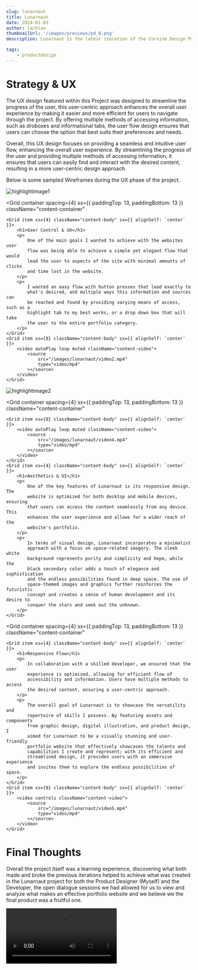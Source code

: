 ```yaml
---
slug: lunarnaut
title: Lunarnaut
date: 2024-01-03
author: lachlan
thumbnailUrl: '/images/previews/pd_6.png'
description: Lunarnaut is the latest iteration of the Corvine Design Project, which serves as the current design direction of the Portfolio website project. The project itself served as a portfolio website to feature varying assets and components used in multiple digital fields of Graphic Design, Digital Illustration and Product Design and was created in collaboration with a Developer to produce and develop the website into completion.

tags:
    - productdesign
---
```


<div className="centered">
<h1>Strategy & UX</h1>

<p>
    The UX design featured within this Project was designed to streamline the
    progress of the user, this user-centric approach enhances the overall user
    experience by making it easier and more efficient for users to navigate
    through the project. By offering multiple methods of accessing information,
    such as droboxes and informational tabs, the user flow design ensures that
    users can choose the option that best suits their preferences and needs.
</p>

<p>
    Overall, this UX design focuses on providing a seamless and intuitive user
    flow, enhancing the overall user experience. By streamlining the progress of
    the user and providing multiple methods of accessing information, it ensures
    that users can easily find and interact with the desired content, resulting
    in a more user-centric design approach.
</p>

<p>Below is some sampled Wireframes during the UX phase of the project.</p>

</div>

![highlightimage1](/images/lunarnaut/image1.png)

<Grid
    container
    spacing={4}
    sx={{ paddingTop: 13, paddingBottom: 13 }}
    className="content-container"
>
    <Grid item xs={4} className="content-body" sx={{ alignSelf: `center` }}>
        <h1>User Control & UX</h1>
        <p>
            One of the main goals I wanted to achieve with the websites user
            flow was being able to achieve a simple yet elegant flow that would
            lead the user to aspects of the site with minimal amounts of clicks
            and time lost in the website.
        </p>
        <p>
            I wanted an easy flow with button presses that lead exactly to
            what's desired, and multiple ways this information and sources can
            be reached and found by providing varying means of access, such as a
            highlight tab to my best works, or a drop down box that will take
            the user to the entire portfolio category.
        </p>
    </Grid>
    <Grid item xs={8} className="content-body" sx={{ alignSelf: `center` }}>
        <video autoPlay loop muted className="content-video">
            <source
                src="/images/lunarnaut/video2.mp4"
                type="video/mp4"
            ></source>
        </video>
    </Grid>
</Grid>

![highlightimage2](/images/lunarnaut/image3.png)

<Grid
    container
    spacing={4}
    sx={{ paddingTop: 13, paddingBottom: 13 }}
    className="content-container"
>
    <Grid item xs={8} className="content-body" sx={{ alignSelf: `center` }}>
        <video autoPlay loop muted className="content-video">
            <source
                src="/images/lunarnaut/video4.mp4"
                type="video/mp4"
            ></source>
        </video>
    </Grid>
    <Grid item xs={4} className="content-body" sx={{ alignSelf: `center` }}>
        <h1>Aesthetics & UI</h1>
        <p>
            One of the key features of Lunarnaut is its responsive design. The
            website is optimized for both desktop and mobile devices, ensuring
            that users can access the content seamlessly from any device. This
            enhances the user experience and allows for a wider reach of the
            website's portfolio.
        </p>
        <p>
            In terms of visual design, Lunarnaut incorporates a minimalist
            approach with a focus on space-related imagery. The sleek white
            background represents purity and simplicity and hope, while the
            black secondary color adds a touch of elegance and sophistication
            and the endless possibilities found in deep space. The use of
            space-themed images and graphics further reinforces the futuristic
            concept and creates a sense of human development and its desire to
            conquer the stars and seek out the unknown.
        </p>
    </Grid>
</Grid>

<Grid
    container
    spacing={4}
    sx={{ paddingTop: 13, paddingBottom: 13 }}
    className="content-container"
>
    <Grid item xs={4} className="content-body" sx={{ alignSelf: `center` }}>
        <h1>Responsive Flow</h1>
        <p>
            In collaboration with a skilled developer, we ensured that the user
            experience is optimized, allowing for efficient flow of
            accessibility and information. Users have multiple methods to access
            the desired content, ensuring a user-centric approach.
        </p>
        <p>
            The overall goal of Lunarnaut is to showcase the versatility and
            repertoire of skills I possess. By featuring assets and components
            from graphic design, digital illustration, and product design, I
            aimed for Lunarnaut to be a visually stunning and user-friendly
            portfolio website that effectively showcases the talents and
            capabilities I create and represent; with its efficient and
            streamlined design, it provides users with an immersive experience
            and invites them to explore the endless possibilities of space.
        </p>
    </Grid>
    <Grid item xs={8} className="content-body" sx={{ alignSelf: `center` }}>
        <video controls className="content-video">
            <source
                src="/images/lunarnaut/video5.mp4"
                type="video/mp4"
            ></source>
        </video>
    </Grid>
</Grid>

<div className="centered">
    <h1>Final Thoughts</h1>
    <p>
        Overall the project itself was a learning experience, discovering what
        both made and broke the previous iterations helped to achieve what was
        created in the Lunarnaut project for both the Product Designer (Myself)
        and the Developer, the open dialogue sessions we had allowed for us to
        view and analyze what makes an effective portfolio website and we
        believe we the final product was a fruitful one.
    </p>
</div>

<video controls className="content-video">
    <source src="/images/lunarnaut/video6.mp4" type="video/mp4"></source>
</video>
